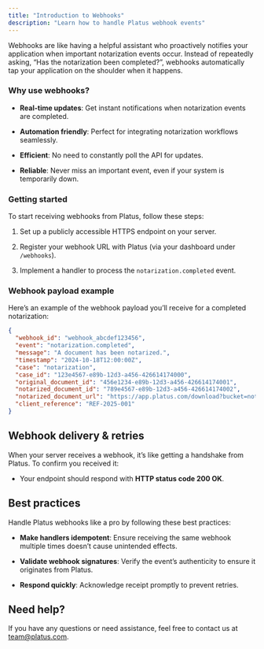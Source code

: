 ```yaml
---
title: "Introduction to Webhooks"
description: "Learn how to handle Platus webhook events"
---
```


Webhooks are like having a helpful assistant who proactively notifies your application when important notarization events occur. Instead of repeatedly asking, “Has the notarization been completed?”, webhooks automatically tap your application on the shoulder when it happens.

### Why use webhooks?

* **Real-time updates**: Get instant notifications when notarization events are completed.

* **Automation friendly**: Perfect for integrating notarization workflows seamlessly.

* **Efficient**: No need to constantly poll the API for updates.

* **Reliable**: Never miss an important event, even if your system is temporarily down.

### Getting started

To start receiving webhooks from Platus, follow these steps:

1. Set up a publicly accessible HTTPS endpoint on your server.

2. Register your webhook URL with Platus (via your dashboard under `/webhooks`).

3. Implement a handler to process the `notarization.completed` event.

### Webhook payload example

Here’s an example of the webhook payload you’ll receive for a completed notarization:

```json
{
  "webhook_id": "webhook_abcdef123456",
  "event": "notarization.completed",
  "message": "A document has been notarized.",
  "timestamp": "2024-10-18T12:00:00Z",
  "case": "notarization", 
  "case_id": "123e4567-e89b-12d3-a456-426614174000",
  "original_document_id": "456e1234-e89b-12d3-a456-426614174001",
  "notarized_document_id": "789e4567-e89b-12d3-a456-426614174002",
  "notarized_document_url": "https://app.platus.com/download?bucket=notarized_documents&id=789e4567-e89b-12d3-a456-426614174002&token=b6V...km3",
  "client_reference": "REF-2025-001"
}
```

## Webhook delivery & retries

When your server receives a webhook, it’s like getting a handshake from Platus. To confirm you received it:

* Your endpoint should respond with **HTTP status code 200 OK**.

## Best practices

Handle Platus webhooks like a pro by following these best practices:

* **Make handlers idempotent**: Ensure receiving the same webhook multiple times doesn’t cause unintended effects.

* **Validate webhook signatures**: Verify the event’s authenticity to ensure it originates from Platus.

* **Respond quickly**: Acknowledge receipt promptly to prevent retries.

## Need help?

If you have any questions or need assistance, feel free to contact us at [team@platus.com](mailto:team@platus.com).